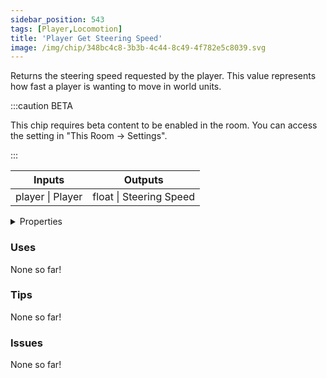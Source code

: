 ```yaml
---
sidebar_position: 543
tags: [Player,Locomotion]
title: 'Player Get Steering Speed'
image: /img/chip/348bc4c8-3b3b-4c44-8c49-4f782e5c8039.svg
---
```


Returns the steering speed requested by the player. This value represents how fast a player is wanting to move in world units.

:::caution BETA

This chip requires beta content to be enabled in the room. You can access the setting in "This Room -> Settings".

:::

<IChip uuid="348bc4c8-3b3b-4c44-8c49-4f782e5c8039"/>

<table><thead><tr><th>Inputs</th><th>Outputs</th></tr></thead><tbody><tr><td>player | Player</td><td>float | Steering Speed</td></tr></tbody></table>

<details>
  <summary>Properties</summary>
  <div>
    <div>
    <table>
      <tbody>
        <tr>
          <td>Is beta required?</td>
          <td>Yes</td>
        </tr>
        <tr>
          <td>Is chip a trolling risk?</td>
          <td>No</td>
        </tr>
        <tr>
          <td>Is chip a role assignment risk?</td>
          <td>No</td>
        </tr>
        <tr>
          <td>Chip UUID</td>
          <td>348bc4c8-3b3b-4c44-8c49-4f782e5c8039</td>
        </tr>
        <tr>
          <td>Room availability</td>
          <td>Available everywhere</td>
        </tr>
      </tbody>
    </table>
    </div>
  </div>
</details>

### Uses

None so far!

### Tips

None so far!

### Issues

None so far!